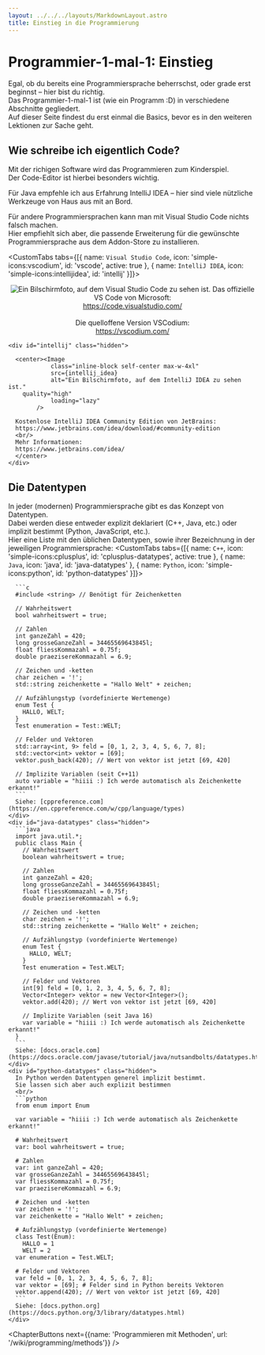 ```yaml
---
layout: ../../../layouts/MarkdownLayout.astro
title: Einstieg in die Programmierung
---
```



# Programmier-1-mal-1: Einstieg

Egal, ob du bereits eine Programmiersprache beherrschst, oder grade erst beginnst – hier bist du richtig.  
Das Programmier-1-mal-1 ist (wie ein Programm :D) in verschiedene Abschnitte gegliedert.  
Auf dieser Seite findest du erst einmal die Basics, bevor es in den weiteren Lektionen zur Sache geht.  

## Wie schreibe ich eigentlich Code? <Difficulty difficulty='easy' />
Mit der richigen Software wird das Programmieren zum Kinderspiel.  
Der Code-Editor ist hierbei besonders wichtig.  

Für Java empfehle ich aus Erfahrung IntelliJ IDEA – hier sind viele nützliche Werkzeuge von Haus aus mit an Bord.  

Für andere Programmiersprachen kann man mit Visual Studio Code nichts falsch machen.  
Hier empfiehlt sich aber, die passende Erweiterung für die gewünschte Programmiersprache aus dem Addon-Store zu installieren.

<CustomTabs tabs={[{
    name: `Visual Studio Code`,
    icon: 'simple-icons:vscodium',
    id: 'vscode',
    active: true
}, {
    name: `IntelliJ IDEA`,
    icon: 'simple-icons:intellijidea',
    id: 'intellij'
}]}>
    <div id="vscode" data-active="true">
    <center>
      <Image
				class="inline-block self-center max-w-4xl"
				src={vscodium}
				alt="Ein Bilschirmfoto, auf dem Visual Studio Code zu sehen ist."
        quality="high"
				loading="eager"
			/>
    Das offizielle VS Code von Microsoft:  
    https://code.visualstudio.com/  
    <br/>
    Die quelloffene Version VSCodium:  
    https://vscodium.com/  
    </center>
    </div>

    <div id="intellij" class="hidden">
      
      <center><Image
				class="inline-block self-center max-w-4xl"
				src={intellij_idea}
				alt="Ein Bilschirmfoto, auf dem IntelliJ IDEA zu sehen ist."
        quality="high"
				loading="lazy"
			/>
      
      Kostenlose IntelliJ IDEA Community Edition von JetBrains:  
      https://www.jetbrains.com/idea/download/#community-edition
      <br/>
      Mehr Informationen:  
      https://www.jetbrains.com/idea/
      </center>
    </div>
</CustomTabs>

## Die Datentypen <Difficulty difficulty='easy' />
In jeder (modernen) Programmiersprache gibt es das Konzept von Datentypen.  
Dabei werden diese entweder explizit deklariert (C++, Java, etc.) oder implizit bestimmt (Python, JavaScript, etc.).  
Hier eine Liste mit den üblichen Datentypen, sowie ihrer Bezeichnung in der jeweiligen Programmiersprache:
<CustomTabs tabs={[{
    name: `C++`,
    icon: 'simple-icons:cplusplus',
    id: 'cplusplus-datatypes',
    active: true
}, {
    name: `Java`,
    icon: 'java',
    id: 'java-datatypes'
}, {
    name: `Python`,
    icon: 'simple-icons:python',
    id: 'python-datatypes'
}]}>
    <div id="cplusplus-datatypes" data-active="true">
      
      ```c
      #include <string> // Benötigt für Zeichenketten

      // Wahrheitswert
      bool wahrheitswert = true;

      // Zahlen
      int ganzeZahl = 420;
      long grosseGanzeZahl = 34465569643845l;
      float fliessKommazahl = 0.75f;
      double praezisereKommazahl = 6.9;

      // Zeichen und -ketten
      char zeichen = '!';
      std::string zeichenkette = "Hallo Welt" + zeichen;

      // Aufzählungstyp (vordefinierte Wertemenge)
      enum Test {
        HALLO, WELT;
      }
      Test enumeration = Test::WELT;

      // Felder und Vektoren
      std::array<int, 9> feld = [0, 1, 2, 3, 4, 5, 6, 7, 8];
      std::vector<int> vektor = [69];
      vektor.push_back(420); // Wert von vektor ist jetzt [69, 420]

      // Implizite Variablen (seit C++11)
      auto variable = "hiiii :) Ich werde automatisch als Zeichenkette erkannt!"
      ```
      Siehe: [cppreference.com](https://en.cppreference.com/w/cpp/language/types)
    </div>
    <div id="java-datatypes" class="hidden">
      ```java
      import java.util.*;  
      public class Main {
        // Wahrheitswert
        boolean wahrheitswert = true;

        // Zahlen
        int ganzeZahl = 420;
        long grosseGanzeZahl = 34465569643845l;
        float fliessKommazahl = 0.75f;
        double praezisereKommazahl = 6.9;

        // Zeichen und -ketten
        char zeichen = '!';
        std::string zeichenkette = "Hallo Welt" + zeichen;

        // Aufzählungstyp (vordefinierte Wertemenge)
        enum Test {
          HALLO, WELT;
        }
        Test enumeration = Test.WELT;

        // Felder und Vektoren
        int[9] feld = [0, 1, 2, 3, 4, 5, 6, 7, 8];
        Vector<Integer> vektor = new Vector<Integer>();
        vektor.add(420); // Wert von vektor ist jetzt [69, 420]

        // Implizite Variablen (seit Java 16)
        var variable = "hiiii :) Ich werde automatisch als Zeichenkette erkannt!"
      }
      ```
      Siehe: [docs.oracle.com](https://docs.oracle.com/javase/tutorial/java/nutsandbolts/datatypes.html)
    </div>
    <div id="python-datatypes" class="hidden">
      In Python werden Datentypen generel implizit bestimmt.  
      Sie lassen sich aber auch explizit bestimmen
      <br/>
      ```python
      from enum import Enum

      var variable = "hiiii :) Ich werde automatisch als Zeichenkette erkannt!"

      # Wahrheitswert
      var: bool wahrheitswert = true;

      # Zahlen
      var: int ganzeZahl = 420;
      var grosseGanzeZahl = 34465569643845l;
      var fliessKommazahl = 0.75f;
      var praezisereKommazahl = 6.9;

      # Zeichen und -ketten
      var zeichen = '!';
      var zeichenkette = "Hallo Welt" + zeichen;

      # Aufzählungstyp (vordefinierte Wertemenge)
      class Test(Enum):
        HALLO = 1
        WELT = 2
      var enumeration = Test.WELT;

      # Felder und Vektoren 
      var feld = [0, 1, 2, 3, 4, 5, 6, 7, 8];
      var vektor = [69]; # Felder sind in Python bereits Vektoren
      vektor.append(420); // Wert von vektor ist jetzt [69, 420]
      ```
      Siehe: [docs.python.org](https://docs.python.org/3/library/datatypes.html)
    </div>
</CustomTabs>

<ChapterButtons 
  next={{name: 'Programmieren mit Methoden', url: '/wiki/programming/methods'}} 
/>